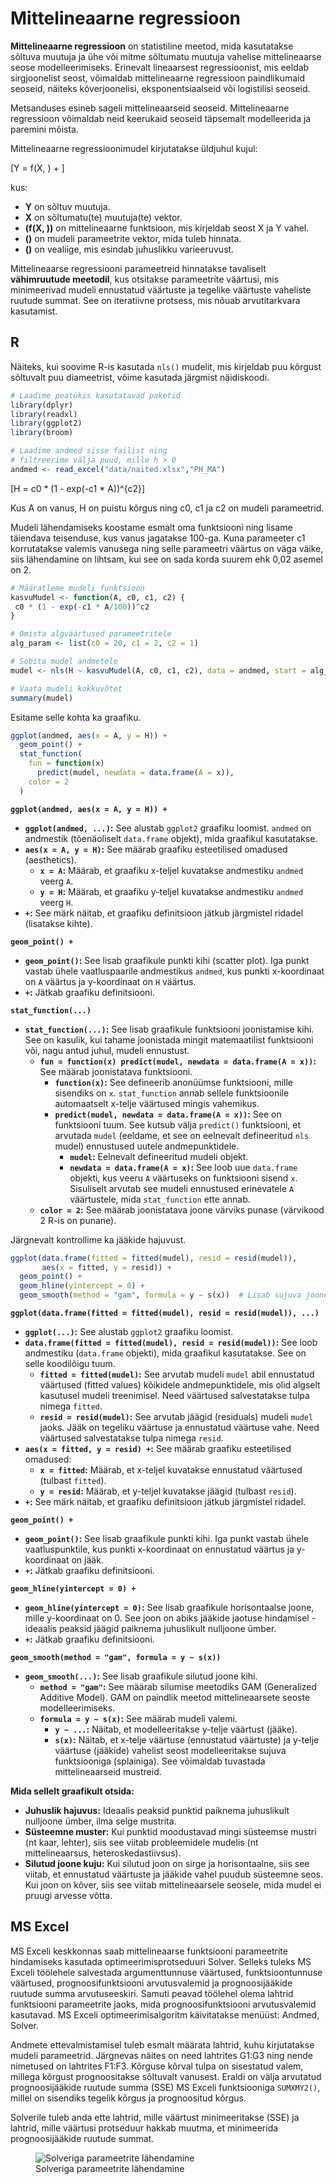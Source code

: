 # Mittelineaarne regressioon

**Mittelineaarne regressioon** on statistiline meetod, mida kasutatakse sõltuva muutuja ja ühe või mitme sõltumatu muutuja vahelise mittelineaarse seose modelleerimiseks. Erinevalt lineaarsest regressioonist, mis eeldab sirgjoonelist seost, võimaldab mittelineaarne regressioon paindlikumaid seoseid, näiteks kõverjoonelisi, eksponentsiaalseid või logistilisi seoseid.

Metsanduses esineb sageli mittelineaarseid seoseid. Mittelineaarne regressioon võimaldab neid keerukaid seoseid täpsemalt modelleerida ja paremini mõista.

Mittelineaarne regressioonimudel kirjutatakse üldjuhul kujul:
  

\[Y = f(X, \beta) + \epsilon\]

kus:
  
*   **Y** on sõltuv muutuja.
*   **X** on sõltumatu(te) muutuja(te) vektor.
*   **\(f(X, \beta)\)** on mittelineaarne funktsioon, mis kirjeldab seost X ja Y vahel.
*   **\(\beta\)** on mudeli parameetrite vektor, mida tuleb hinnata.
*   **\(\epsilon\)** on vealiige, mis esindab juhuslikku varieeruvust.


Mittelineaarse regressiooni parameetreid hinnatakse tavaliselt **vähimruutude meetodil**, kus otsitakse parameetrite väärtusi, mis minimeerivad mudeli ennustatud väärtuste ja tegelike väärtuste vaheliste ruutude summat. See on iteratiivne protsess, mis nõuab arvutitarkvara kasutamist.

## R


Näiteks, kui soovime R-is kasutada `nls()` mudelit, mis kirjeldab puu kõrgust sõltuvalt puu diameetrist, võime kasutada järgmist näidiskoodi. 

```r
# Laadime peatükis kasutatavad paketid
library(dplyr)
library(readxl)
library(ggplot2)
library(broom)
```

```r
# Laadime andmed sisse failist ning
# filtreerime välja puud, mille h > 0
andmed <- read_excel("data/naited.xlsx","PH_MA")
```

\begin{naidis}
Olgu meil ülesandeks lähendada Eesti riigimetsa pohla kasvukohatüübi männikute keskmiste kõrguste vanuserea andmed Mitcherlichi kasvufunktsiooniga
\end{naidis}

\[H = c0 * (1 - exp(-c1 * A))^{c2}\]

Kus A on vanus, H on puistu kõrgus ning c0, c1 ja c2 on mudeli parameetrid. 

Mudeli lähendamiseks koostame esmalt oma funktsiooni ning lisame täiendava teisenduse, kus vanus jagatakse 100-ga. Kuna parameeter c1 korrutatakse valemis vanusega ning selle parameetri väärtus on väga väike, siis lähendamine on lihtsam, kui see on sada korda suurem ehk 0,02 asemel on 2.

```r
# Määratleme mudeli funktsioon
kasvuMudel <- function(A, c0, c1, c2) {
 c0 * (1 - exp(-c1 * A/100))^c2
}
```

```r
# Omista algväärtused parameetritele
alg_param <- list(c0 = 20, c1 = 2, c2 = 1)
```

```r
# Sobita mudel andmetele
mudel <- nls(H ~ kasvuMudel(A, c0, c1, c2), data = andmed, start = alg_param)

```

```r
# Vaata mudeli kokkuvõtet
summary(mudel)

```

Esitame selle kohta ka graafiku.

```r

ggplot(andmed, aes(x = A, y = H)) +
  geom_point() +
  stat_function(
    fun = function(x)
      predict(mudel, newdata = data.frame(A = x)),
    color = 2
  ) 

```

**`ggplot(andmed, aes(x = A, y = H)) +`**

- **`ggplot(andmed, ...)`:** See alustab `ggplot2` graafiku loomist. `andmed` on andmestik (tõenäoliselt `data.frame` objekt), mida graafikul kasutatakse.
- **`aes(x = A, y = H)`:** See määrab graafiku esteetilised omadused (aesthetics).
    - **`x = A`:** Määrab, et graafiku x-teljel kuvatakse andmestiku `andmed` veerg `A`.
    - **`y = H`:** Määrab, et graafiku y-teljel kuvatakse andmestiku `andmed` veerg `H`.
- **`+`:** See märk näitab, et graafiku definitsioon jätkub järgmistel ridadel (lisatakse kihte).

**`geom_point() +`**

- **`geom_point()`:** See lisab graafikule punkti kihi (scatter plot). Iga punkt vastab ühele vaatluspaarile andmestikus `andmed`, kus punkti x-koordinaat on `A` väärtus ja y-koordinaat on `H` väärtus.
- **`+`:** Jätkab graafiku definitsiooni.

**`stat_function(...)`**

- **`stat_function(...)`:** See lisab graafikule funktsiooni joonistamise kihi. See on kasulik, kui tahame joonistada mingit matemaatilist funktsiooni või, nagu antud juhul, mudeli ennustust.
    - **`fun = function(x) predict(mudel, newdata = data.frame(A = x))`:** See määrab joonistatava funktsiooni.
        - **`function(x)`:** See defineerib anonüümse funktsiooni, mille sisendiks on `x`.  `stat_function` annab sellele funktsioonile automaatselt x-telje väärtused mingis vahemikus.
        - **`predict(mudel, newdata = data.frame(A = x))`:** See on funktsiooni tuum. See kutsub välja `predict()` funktsiooni, et arvutada `mudel` (eeldame, et see on eelnevalt defineeritud `nls` mudel) ennustused uutele andmepunktidele.
            - **`mudel`:** Eelnevalt defineeritud mudeli objekt.
            - **`newdata = data.frame(A = x)`:** See loob uue `data.frame` objekti, kus veeru `A` väärtuseks on funktsiooni sisend `x`. Sisuliselt arvutab see mudeli ennustused erinevatele `A` väärtustele, mida `stat_function` ette annab.
    - **`color = 2`:** See määrab joonistatava joone värviks punase (värvikood 2 R-is on punane).


Järgnevalt kontrollime ka jääkide hajuvust.

```r

ggplot(data.frame(fitted = fitted(mudel), resid = resid(mudel)),
       aes(x = fitted, y = resid)) +
  geom_point() +
  geom_hline(yintercept = 0) +
  geom_smooth(method = "gam", formula = y ~ s(x))  # Lisab sujuva joone GAM mudeli abil

```


**`ggplot(data.frame(fitted = fitted(mudel), resid = resid(mudel)), ...)`**

- **`ggplot(...)`:** See alustab `ggplot2` graafiku loomist.
- **`data.frame(fitted = fitted(mudel), resid = resid(mudel))`:** See loob andmestiku (`data.frame` objekti), mida graafikul kasutatakse. See on selle koodilõigu tuum.
    - **`fitted = fitted(mudel)`:** See arvutab mudeli `mudel` abil ennustatud väärtused (fitted values) kõikidele andmepunktidele, mis olid algselt kasutusel mudeli treenimisel. Need väärtused salvestatakse tulpa nimega `fitted`.
    - **`resid = resid(mudel)`:** See arvutab jäägid (residuals) mudeli `mudel` jaoks. Jääk on tegeliku väärtuse ja ennustatud väärtuse vahe. Need väärtused salvestatakse tulpa nimega `resid`.
- **`aes(x = fitted, y = resid) +`:** See määrab graafiku esteetilised omadused:
    - **`x = fitted`:** Määrab, et x-teljel kuvatakse ennustatud väärtused (tulbast `fitted`).
    - **`y = resid`:** Määrab, et y-teljel kuvatakse jäägid (tulbast `resid`).
- **`+`:** See märk näitab, et graafiku definitsioon jätkub järgmistel ridadel.

**`geom_point() +`**

- **`geom_point()`:** See lisab graafikule punkti kihi. Iga punkt vastab ühele vaatluspunktile, kus punkti x-koordinaat on ennustatud väärtus ja y-koordinaat on jääk.
- **`+`:** Jätkab graafiku definitsiooni.

**`geom_hline(yintercept = 0) +`**

- **`geom_hline(yintercept = 0)`:** See lisab graafikule horisontaalse joone, mille y-koordinaat on 0. See joon on abiks jääkide jaotuse hindamisel - ideaalis peaksid jäägid paiknema juhuslikult nulljoone ümber.
- **`+`:** Jätkab graafiku definitsiooni.

**`geom_smooth(method = "gam", formula = y ~ s(x))`**

- **`geom_smooth(...)`:** See lisab graafikule silutud joone kihi.
    - **`method = "gam"`:** See määrab silumise meetodiks GAM (Generalized Additive Model). GAM on paindlik meetod mittelineaarsete seoste modelleerimiseks.
    - **`formula = y ~ s(x)`:** See määrab mudeli valemi.
        - **`y ~ ...`:** Näitab, et modelleeritakse y-telje väärtust (jääke).
        - **`s(x)`:** Näitab, et x-telje väärtuse (ennustatud väärtuste) ja y-telje väärtuse (jääkide) vahelist seost modelleeritakse sujuva funktsiooniga (splainiga). See võimaldab tuvastada mittelineaarseid mustreid.


**Mida sellelt graafikult otsida:**

- **Juhuslik hajuvus:** Ideaalis peaksid punktid paiknema juhuslikult nulljoone ümber, ilma selge mustrita.
- **Süsteemne muster:** Kui punktid moodustavad mingi süsteemse mustri (nt kaar, lehter), siis see viitab probleemidele mudelis (nt mittelineaarsus, heteroskedastiivsus).
- **Silutud joone kuju:** Kui silutud joon on sirge ja horisontaalne, siis see viitab, et ennustatud väärtuste ja jääkide vahel puudub süsteemne seos. Kui joon on kõver, siis see viitab mittelineaarsele seosele, mida mudel ei pruugi arvesse võtta.


\clearpage
## MS Excel

MS Exceli keskkonnas saab mittelineaarse funktsiooni parameetrite hindamiseks kasutada optimeerimisprotseduuri Solver. Selleks tuleks MS Exceli töölehele salvestada argumenttunnuse väärtused, funktsioontunnuse väärtused, prognoosifunktsiooni arvutusvalemid ja prognoosijääkide ruutude summa  arvutuseeskiri. Samuti peavad töölehel olema lahtrid funktsiooni parameetrite jaoks, mida prognoosifunktsiooni arvutusvalemid kasutavad. MS Exceli optimeerimisalgoritm käivitatakse menüüst: Andmed, Solver. 

Andmete ettevalmistamisel tuleb esmalt määrata lahtrid, kuhu kirjutatakse mudeli parameetrid. Järgnevas näites on need lahtrites G1:G3 ning nende nimetused on lahtrites F1:F3. Kõrguse kõrval tulpa on sisestatud valem, millega kõrgust prognoositakse sõltuvalt vanusest. Eraldi on välja arvutatud 	prognoosijääkide ruutude summa (SSE) MS Exceli funktsiooniga `SUMXMY2()`, millel on sisendiks tegelik kõrgus ja prognoositud kõrgus. 

Solverile tuleb anda ette lahtrid, mille väärtust minimeeritakse (SSE) ja lahtrid, mille väärtusi protseduur hakkab muutma, et minimeerida prognoosijääkide ruutude summat.

![Solveriga parameetrite lähendamine](pildid/ms_excel_solver.png)
